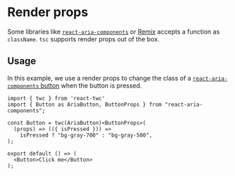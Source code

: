 # Render props

Some libraries like [`react-aria-components`](https://react-spectrum.adobe.com/react-aria/index.html) or [Remix](https://remix.run/docs/en/main/components/nav-link) accepts a function as `className`. `tsc` supports render props out of the box.

## Usage

In this example, we use a render props to change the class of a [`react-aria-components` button](https://react-spectrum.adobe.com/react-aria/Button.html) when the button is pressed.

```tsx {5,6}
import { twc } from 'react-twc'
import { Button as AriaButton, ButtonProps } from "react-aria-components";

const Button = twc(AriaButton)<ButtonProps>(
  (props) => (({ isPressed })) =>
    isPressed ? "bg-gray-700" : "bg-gray-500",
);

export default () => (
  <Button>Click me</Button>
);
```
